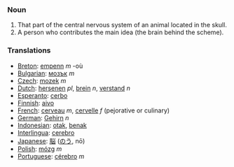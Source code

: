 === Noun ===

#That part of the central nervous system of an animal located in the skull.
#A person who contributes the main idea (the brain behind the scheme).

=== Translations ===
*[[Breton]]: [[empenn]] ''m'' -où
*[[Bulgarian]]: [[мозък]] ''m''
*[[Czech]]: [[mozek]] ''m''
*[[Dutch]]: [[hersenen]] ''pl'', [[brein]] ''n'', [[verstand]] ''n''
*[[Esperanto]]: [[cerbo]]
*[[Finnish]]: [[aivo]]
*[[French]]: [[cerveau]] ''m'', [[cervelle]] ''f'' (pejorative or culinary)
*[[German]]: [[Gehirn]] ''n''
*[[Indonesian]]: [[otak]], [[benak]]
*[[Interlingua]]: [[cerebro]]
*[[Japanese]]: [[脳]] ([[のう]], nō)
*[[Polish]]: [[mózg]] ''m''
*[[Portuguese]]: [[cérebro]] ''m''
